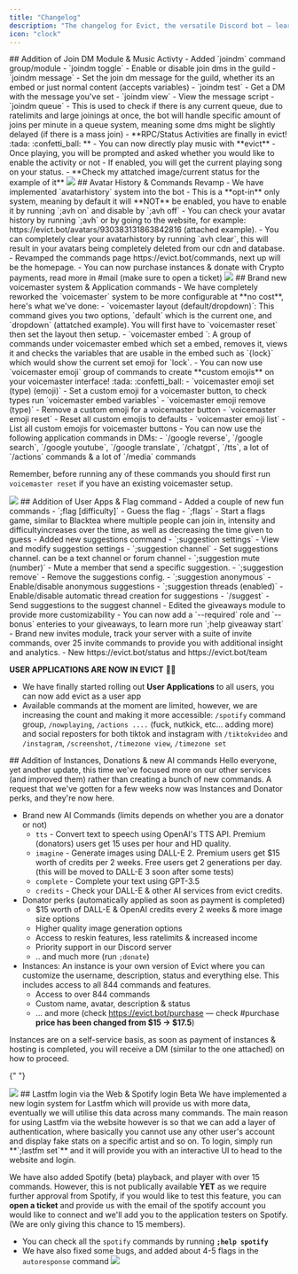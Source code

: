 ```yaml
---
title: "Changelog"
description: "The changelog for Evict, the versatile Discord bot — learn how to set up Evict in your server and enhance your daily use with various commands and more."
icon: "clock"
---
```


<Update label="1st Jan 2025">
  ## Addition of Join DM Module & Music Activty
  - Added `joindm` command group/module
  - `joindm toggle` - Enable or disable join dms in the guild
  - `joindm message` - Set the join dm message for the guild, whether its an embed or just normal content (accepts variables)
  - `joindm test` - Get a DM with the message you've set
  - `joindm view` - View the message script
  - `joindm queue` - This is used to check if there is any current queue, due to ratelimits and large joinings at once, the bot will handle specific amount of joins per minute in a queue system, meaning some dms might be slightly delayed (if there is a mass join)
- **RPC/Status Activities are finally in evict! :tada: :confetti_ball: **
  - You can now directly play music with **evict**
  - Once playing, you will be prompted and asked whether you would like to enable the activity or not
  - If enabled, you will get the current playing song on your status.
  - **Check my attatched image/current status for the example of it**
    <Frame>
    <img src="/images/news/activity.png"  />
    </Frame>

</Update>

<Update label="30th Dec 2024">
  ## Avatar History & Commands Revamp
  - We have implemented `avatarhistory` system into the bot
  - This is a **opt-in** only system, meaning by default it will **NOT** be enabled, you have to enable it by running `;avh on` and disable by `;avh off`
  - You can check your avatar history by running `;avh` or by going to the website, for example: https://evict.bot/avatars/930383131863842816 (attached example).
  - You can completely clear your avatarhistory by running `avh clear`, this will result in your avatars being completely deleted from our cdn and database.
- Revamped the commands page https://evict.bot/commands, next up will be the homepage.
- You can now purchase instances & donate with Crypto payments, read more in #mail (make sure to open a ticket)
    <Frame>
    <img src="/images/news/avh.png" />
    </Frame>

</Update>

<Update label="29th Dec 2024">
  ## Brand new voicemaster system & Application commands
  - We have completely reworked the `voicemaster` system to be more configurable at **no cost**, here's what we've done:
  - `voicemaster layout (default/dropdown)`: This command gives you two options, `default` which is the current one, and `dropdown` (attatched example). You will first have to `voicemaster reset` then set the layout then setup. 
  - `voicemaster embed <set/delete/view/variables>`: A group of commands under voicemaster embed which set a embed, removes it, views it and checks the variables that are usable in the embed such as `{lock}` which would show the current set emoji for `lock`.
- You can now use `voicemaster emoji` group of commands to create **custom emojis** on your voicemaster interface! :tada: :confetti_ball: 
  - `voicemaster emoji set (type) (emoji)` - Set a custom emoji for a voicemaster button, to check types run `voicemaster embed variables`
  - `voicemaster emoji remove (type)` - Remove a custom emoji for a voicemaster button
  - `voicemaster emoji reset` - Reset all custom emojis to defaults
  - `voicemaster emoji list` - List all custom emojis for voicemaster buttons
- You can now use the following application commands in DMs:
  - `/google reverse`, `/google search`, `/google youtube`, `/google translate`, `/chatgpt`, `/tts`, a lot of `/actions` commands & a lot of `/media` commands

Remember, before running any of these commands you should first run `voicemaster reset` if you have an existing voicemaster setup.

<Frame>
  <img src="/images/news/vm.png" />
</Frame>

</Update>

<Update label="28th Dec 2024">
  ## Addition of User Apps & Flag command
- Added a couple of new fun commands 
  - `;flag [difficulty]` - Guess the flag 
  - `;flags` - Start a flags game, similar to Blacktea where multiple people can join in, intensity and difficultyincreases over the time, as well as decreasing the time given to guess
- Added new suggestions command
  - `;suggestion settings` - View and modify suggestion settings
  - `;suggestion channel` - Set suggestions channel. can be a text channel or forum channel
  - `;suggestion mute (number)` - Mute a member that send a specific suggestion.
  - `;suggestion remove` - Remove the suggestions config.
  - `;suggestion anonymous` - Enable/disable anonymous suggestions
  - `;suggestion threads (enabled)` - Enable/disable automatic thread creation for suggestions
  - `/suggest` - Send suggestions to the suggest channel
- Edited the giveaways module to provide more customizability
  - You can now add a `--required` role and `--bonus` enteries to your giveaways, to learn more run `;help giveaway start`
- Brand new invites module, track your server with a suite of invite commands, over 25 invite commands to provide you with additional insight and analytics.
- New https://evict.bot/status and https://evict.bot/team

**USER APPLICATIONS ARE NOW IN EVICT** 🎉🎊

- We have finally started rolling out **User Applications** to all users, you can now add evict as a user app
- Available commands at the moment are limited, however, we are increasing the count and making it more accessible: `/spotify` command group, `/nowplaying`, `/actions ....` (fuck, nutkick, etc... adding more) and social reposters for both tiktok and instagram with `/tiktokvideo` and `/instagram`, `/screenshot`, `/timezone view`, `/timezone set`

</Update>

<Update label="22nd Dec 2024">
  ## Addition of Instances, Donations & new AI commands
Hello everyone, yet another update, this time we've focused more on our other services (and improved them) rather than creating a bunch of new commands. A request that we've gotten for a few weeks now was Instances and Donator perks, and they're now here.

- Brand new AI Commands (limits depends on whether you are a donator or not)
  - `tts` - Convert text to speech using OpenAI's TTS API. Premium (donators) users get 15 uses per hour and HD quality.
  - `imagine` - Generate images using DALL-E 2. Premium users get $15 worth of credits per 2 weeks. Free users get 2 generations per day. (this will be moved to DALL-E 3 soon after some tests)
  - `complete` - Complete your text using GPT-3.5
  - `credits` - Check your DALL-E & other AI services from evict credits.
- Donator perks (automatically applied as soon as payment is completed)
  - $15 worth of DALL-E & OpenAI credits every 2 weeks & more image size options
  - Higher quality image generation options
  - Access to reskin features, less ratelimits & increased income
  - Priority support in our Discord server
  - .. and much more (run `;donate`)
- Instances: An instance is your own version of Evict where you can customize the username, description, status and everything else. This includes access to all 844 commands and features.
  - Access to over 844 commands
  - Custom name, avatar, description & status
  - ... and more (check https://evict.bot/purchase — check #purchase **price has been changed from $15 -> $17.5**)

Instances are on a self-service basis, as soon as payment of instances & hosting is completed, you will receive a DM (similar to the one attached) on how to proceed.

{" "}

<Frame>
  <img src="/images/news/spotify-news.png" />
</Frame>

</Update>

<Update label="18th Dec 2024">
  ## Lastfm login via the Web & Spotify login Beta
  We have implemented a new login system for Lastfm which will provide us with more data, eventually we will utilise this data across many commands. The main reason for using Lastfm via the website however is so that we can add a layer of authentication, where basically you cannot use any other user's account and display fake stats on a specific artist and so on. To login, simply run **`;lastfm set`** and it will provide you with an interactive UI to head to the website and login.

We have also added Spotify (beta) playback, and player with over 15 commands. However, this is not publically available **YET** as we require further approval from Spotify, if you would like to test this feature, you can **open a ticket** and provide us with the email of the spotify account you would like to connect and we'll add you to the application testers on Spotify. (We are only giving this chance to 15 members).

- You can check all the `spotify` commands by running **`;help spotify`**
- We have also fixed some bugs, and added about 4-5 flags in the `autoresponse` command
  <Frame>
    <img src="/images/news/spotify-news.png" />
  </Frame>

</Update>
